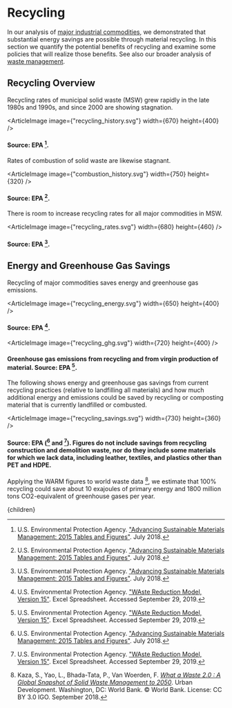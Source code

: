 


# Recycling

In our analysis of [major industrial commodities](http://urbancruiseship.org/solution/energy/major_commodities), we demonstrated that substantial energy savings are possible through material recycling. In this section we quantify the potential benefits of recycling and examine some policies that will realize those benefits. See also our broader analysis of [waste management](http://urbancruiseship.org/site/waste).

## Recycling Overview
Recycling rates of municipal solid waste (MSW) grew rapidly in the late 1980s and 1990s, and since 2000 are showing stagnation.

<ArticleImage image={"recycling_history.svg"} width={670} height={400} />
#### Source: EPA [^2].

Rates of combustion of solid waste are likewise stagnant.

<ArticleImage image={"combustion_history.svg"} width={750} height={320} />
#### Source: EPA [^2].

There is room to increase recycling rates for all major commodities in MSW.

<ArticleImage image={"recycling_rates.svg"} width={680} height={460} />
#### Source: EPA [^2].

## Energy and Greenhouse Gas Savings
Recycling of major commodities saves energy and greenhouse gas emissions.

<ArticleImage image={"recycling_energy.svg"} width={650} height={400} />
#### Source: EPA [^3].

<ArticleImage image={"recycling_ghg.svg"} width={720} height={400} />
#### Greenhouse gas emissions from recycling and from virgin production of material. Source: EPA [^3].

The following shows energy and greenhouse gas savings from current recycling practices (relative to landfilling all materials) and how much additional energy and emissions could be saved by recycling or composting material that is currently landfilled or combusted.

<ArticleImage image={"recycling_savings.svg"} width={730} height={360} />
#### Source: EPA ([^2] and [^3]). Figures do not include savings from recycling construction and demolition waste, nor do they include some materials for which we lack data, including leather, textiles, and plastics other than PET and HDPE.

Applying the WARM figures to world waste data [^1], we estimate that 100% recycling could save about 10 exajoules of primary energy and 1800 million tons CO2-equivalent of greenhouse gases per year.

[^1]: Kaza, S., Yao, L., Bhada-Tata, P., Van Woerden, F. [*What a Waste 2.0 : A Global Snapshot of Solid Waste Management to 2050*](https://openknowledge.worldbank.org/handle/10986/30317). Urban Development. Washington, DC: World Bank. © World Bank. License: CC BY 3.0 IGO. September 2018.

[^2]: U.S. Environmental Protection Agency. ["Advancing Sustainable Materials Management: 2015 Tables and Figures"](https://www.epa.gov/facts-and-figures-about-materials-waste-and-recycling/advancing-sustainable-materials-management). July 2018.

[^3]: U.S. Environmental Protection Agency. ["WAste Reduction Model, Version 15"](https://www.epa.gov/warm). Excel Spreadsheet. Accessed September 29, 2019.

  <Article 
    focusAreaUrl={focusAreaUrl} 
    hierarchy={hierarchy} 
    site={site}
  >
    {children}
  </Article>